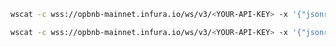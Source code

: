 
<Tabs>
  <TabItem value="newHeads">

```bash
wscat -c wss://opbnb-mainnet.infura.io/ws/v3/<YOUR-API-KEY> -x '{"jsonrpc": "2.0", "id": 1, "method": "eth_subscribe", "params": ["newHeads"]}'
```

  </TabItem>
  <TabItem value="logs">

```bash
wscat -c wss://opbnb-mainnet.infura.io/ws/v3/<YOUR-API-KEY> -x '{"jsonrpc": "2.0", "id": 1, "method": "eth_subscribe", "params": ["logs", {"address": "0x8320fe7702b96808f7bbc0d4a888ed1468216cfd", "topics":["0xd78a0cb8bb633d06981248b816e7bd33c2a35a6089241d099fa519e361cab902"]}]}'
```

  </TabItem>
</Tabs>

